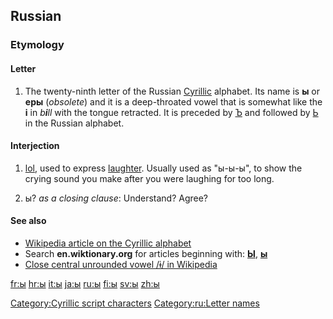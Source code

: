 {{Cyrillic character info|hex=44b|name=CYRILLIC SMALL LETTER YERU}}
{{also|Appendix:Variations of "i"}}
==Russian==

===Etymology===

====Letter====
{{rfc-level|Letter at L4+ not in L3 Ety section|lang=ru}}
{{infl|ru|letter|sc=Cyrl|lower case||upper case|Ы}}

# The twenty-ninth letter of the Russian [[Cyrillic]] alphabet. Its name is '''ы''' {{IPAchar|(ɨ)}} or '''еры''' {{IPAchar|(jɛrɨˊ)}} (''obsolete'') and it is a deep-throated vowel that is somewhat like the '''i''' in ''b'''i'''ll'' with the tongue retracted. It is preceded by [[ъ|Ъ]] and followed by [[ь|Ь]] in the Russian alphabet.

====Interjection====
{{infl|ru|interjection|tr=Ы|sc=Cyrl}}

# {{context|Internet slang|lang=ru}} [[lol]], used to express [[laughter]]. Usually used as "ы-ы-ы", to show the crying sound you make after you were laughing for too long.
# {{context|Internet slang|lang=ru}} ы? ''as a closing clause'': Understand? Agree?

====See also====
* [[w:Cyrillic alphabet|Wikipedia article on the Cyrillic alphabet]]
* Search '''en.wiktionary.org''' for articles beginning with: '''[http://en.wiktionary.org/w/index.php?title=Special%3AAllpages&from=%D0%AB&namespace=0 Ы]''', '''[http://en.wiktionary.org/w/index.php?title=Special%3AAllpages&from=%D1%8B&namespace=0 ы]'''
* [[w:Close central unrounded vowel|Close central unrounded vowel /ɨ/ in Wikipedia]]

[[Category:Cyrillic script characters]]
[[Category:ru:Letter names]]

[[fr:ы]]
[[hr:ы]]
[[it:ы]]
[[ja:ы]]
[[ru:ы]]
[[fi:ы]]
[[sv:ы]]
[[zh:ы]]